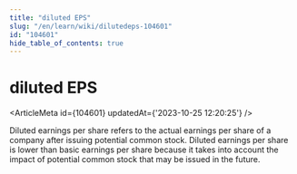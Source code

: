 ```yaml
---
title: "diluted EPS"
slug: "/en/learn/wiki/dilutedeps-104601"
id: "104601"
hide_table_of_contents: true
---
```



# diluted EPS

<ArticleMeta id={104601} updatedAt={'2023-10-25 12:20:25'} />
<div className='border-solid border-b border-t-0 my-4 border-[var(--ifm-color-gray-300)]' />

Diluted earnings per share refers to the actual earnings per share of a company after issuing potential common stock. Diluted earnings per share is lower than basic earnings per share because it takes into account the impact of potential common stock that may be issued in the future.
